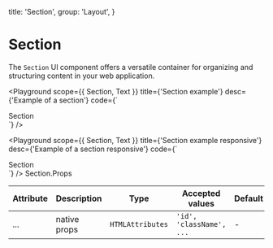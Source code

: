 
  title: 'Section',
  group: 'Layout',
}

# Section

The `Section` UI component offers a versatile container for organizing and structuring content in your web application.

<Playground
  scope={{ Section, Text }}
  title={'Section example'}
  desc={'Example of a section'}
  code={`
  <Section>
    <Text>Section</Text>
</Section>
  `}
/>


<Playground
  scope={{ Section, Text }}
  title={'Section example responsive'}
  desc={'Example of a section responsive'}
  code={`
  <Section p={{ xs: 2, md: 4, xl: 6 }}>
    <Text>Section</Text>
</Section>
  `}
/>

<Attributes edit="/app/components/section.mdx">
<Attributes.Title>Section.Props</Attributes.Title>

| Attribute | Description  | Type             | Accepted values          | Default |
| --------- | ------------ | ---------------- | ------------------------ | ------- |
| ...       | native props | `HTMLAttributes` | `'id', 'className', ...` | -       |

</Attributes>
